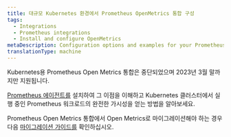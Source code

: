 ```yaml
---
title: 대규모 Kubernetes 환경에서 Prometheus OpenMetrics 통합 구성
tags:
  - Integrations
  - Prometheus integrations
  - Install and configure OpenMetrics
metaDescription: Configuration options and examples for your Prometheus OpenMetrics integration with New Relic in Docker and Kubernetes environments.
translationType: machine
---
```


<Callout variant="important">
  Kubernetes용 Prometheus Open Metrics 통합은 중단되었으며 2023년 3월 말까지만 지원됩니다.
</Callout>

[Prometheus 에이전트를](/docs/infrastructure/prometheus-integrations/install-configure-prometheus-agent/install-prometheus-agent) 설치하여 그 이점을 이해하고 Kubernetes 클러스터에서 실행 중인 Prometheus 워크로드의 완전한 가시성을 얻는 방법을 알아보세요.

Prometheus Open Metrics 통합에서 Open Metrics로 마이그레이션해야 하는 경우 다음 [마이그레이션 가이드를](/docs/infrastructure/prometheus-integrations/install-configure-prometheus-agent/migration-guide) 확인하십시오.